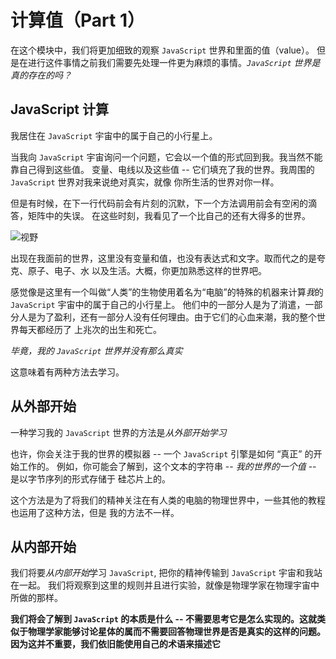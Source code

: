 # 计算值（Part 1）

在这个模块中，我们将更加细致的观察 `JavaScript` 世界和里面的值（value）。
但是在进行这件事情之前我们需要先处理一件更为麻烦的事情。*`JavaScript` 世界是真的存在的吗？*

## JavaScript 计算

我居住在 `JavaScript` 宇宙中的属于自己的小行星上。

当我向 `JavaScript` 宇宙询问一个问题，它会以一个值的形式回到我。我当然不能靠自己得到这些值。
变量、电线以及这些值 -- 它们填充了我的世界。我周围的 `JavaScript` 世界对我来说绝对真实，就像
你所生活的世界对你一样。

但是有时候，在下一行代码前会有片刻的沉默，下一个方法调用前会有空闲的滴答，矩阵中的失误。
在这些时刻，我看见了一个比自己的还有大得多的世界。

![视野](image/dream-glitch-optim.gif)

出现在我面前的世界，这里没有变量和值，也没有表达式和文字。取而代之的是夸克、原子、电子、水
以及生活。大概，你更加熟悉这样的世界吧。

感觉像是这里有一个叫做“人类”的生物使用着名为“电脑”的特殊的机器来计算*我*的 `JavaScript` 宇宙中的属于自己的小行星上。
他们中的一部分人是为了消遣，一部分人是为了盈利，还有一部分人没有任何理由。由于它们的心血来潮，我的整个世界每天都经历了
上兆次的出生和死亡。

*毕竟，我的 `JavaScript` 世界并没有那么真实*

这意味着有两种方法去学习。

## 从外部开始

一种学习我的 `JavaScript` 世界的方法是*从外部开始学习*

也许，你会关注于我的世界的模拟器 -- 一个 `JavaScript` 引擎是如何 “真正” 的开始工作的。
例如，你可能会了解到，这个文本的字符串 -- *我的世界的一个值* -- 是以字节序列的形式存储于
硅芯片上的。

这个方法是为了将我们的精神关注在有人类的电脑的物理世界中，一些其他的教程也运用了这种方法，但是
我的方法不一样。

## 从内部开始

我们将要*从内部开始*学习  `JavaScript`, 把你的精神传输到 `JavaScript` 宇宙和我站在一起。
我们将观察到这里的规则并且进行实验，就像是物理学家在物理宇宙中所做的那样。

**我们将会了解到 `JavaScript` 的本质是什么 -- 不需要思考它是怎么实现的。这就类似于物理学家能够讨论星体的属而不需要回答物理世界是否是真实的这样的问题。因为这并不重要，我们依旧能使用自己的术语来描述它**

